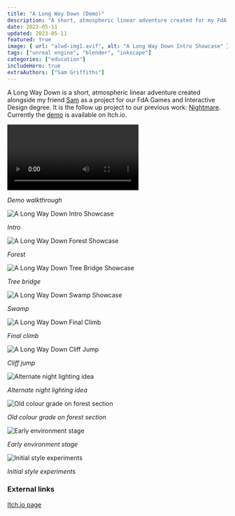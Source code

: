 ```yaml
---
title: "A Long Way Down (Demo)"
description: "A short, atmospheric linear adventure created for my FdA Games and Interactive Design degree."
date: 2023-05-11
updated: 2023-05-11
featured: true
image: { url: "alwd-img1.avif", alt: "A Long Way Down Intro Showcase" }
tags: ["unreal engine", "blender", "inkscape"]
categories: ["education"]
includeHero: true
extraAuthors: ["Sam Griffiths"]
---
```



A Long Way Down is a short, atmospheric linear adventure created alongside my friend [Sam](https://samgriffiths.dev) as a project for our FdA Games and Interactive Design degree. It is the follow up project to our previous work: [Nightmare](/projects/nightmare). Currently the [demo](https://samandtroy.itch.io/alongwaydown) is available on Itch.io.

<video preload="metadata" controls>
  <source src={alongwaydown_demo_walkthrough} type="video/webm" />
</video>

_Demo walkthrough_

![A Long Way Down Intro Showcase](alwd-img1.avif)

_Intro_

![A Long Way Down Forest Showcase](alwd-img2.avif)

_Forest_

![A Long Way Down Tree Bridge Showcase](alwd-img3.avif)

_Tree bridge_

![A Long Way Down Swamp Showcase](alwd-img4.avif)

_Swamp_

![A Long Way Down Final Climb](alwd-img5.avif)

_Final climb_

![A Long Way Down Cliff Jump](alwd-img6.avif)

_Cliff jump_

![Alternate night lighting idea](alwd-alternate-night-lighting.avif)

_Alternate night lighting idea_

![Old colour grade on forest section](alwd-early-forest.avif)

_Old colour grade on forest section_

![Early environment stage](alwd-early-environment-stage.avif)

_Early environment stage_

![Initial style experiments](alwd-style-experiment.avif)

_Initial style experiments_

### External links

[Itch.io page](https://samandtroy.itch.io/alongwaydown)

